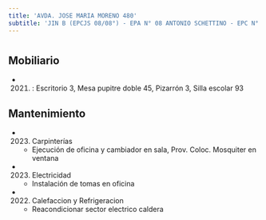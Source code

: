 ```yaml
---
title: 'AVDA. JOSE MARIA MORENO 480'
subtitle: 'JIN B (EPCJS 08/08°) - EPA N° 08 ANTONIO SCHETTINO - EPC N° 08 ANTONIO SCHETTINO'
---
```


#


## Mobiliario

*  (2021) : Escritorio 3, Mesa pupitre doble 45, Pizarrón 3, Silla escolar 93 





## Mantenimiento

*  (2023) Carpinterías 
    + Ejecución de oficina y cambiador en sala, Prov. Coloc. Mosquiter en ventana

*  (2023) Electricidad 
    + Instalación de tomas en oficina

*  (2022) Calefaccion y Refrigeracion 
    + Reacondicionar sector electrico caldera



